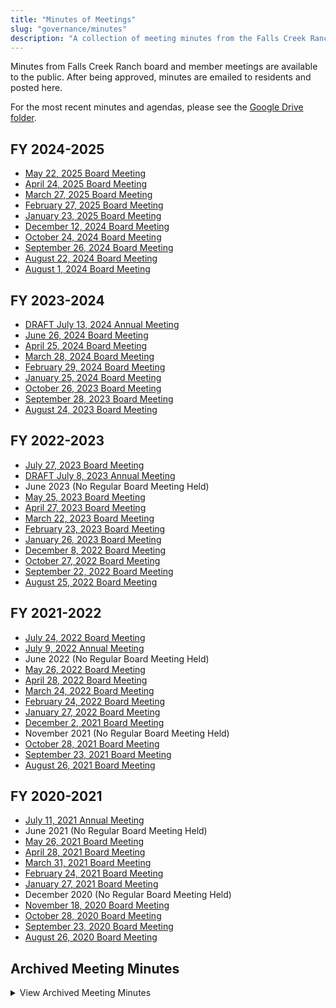 ```yaml
---
title: "Minutes of Meetings"
slug: "governance/minutes"
description: "A collection of meeting minutes from the Falls Creek Ranch board and member meetings."
---
```



Minutes from Falls Creek Ranch board and member meetings are available to the public. After being approved, minutes are emailed to residents and posted here.

For the most recent minutes and agendas, please see the [Google Drive folder](https://docs.google.com/document/d/1ZAeiRZjMnXnJWPLO63gaC60nyIZTdMnuAZtj1J3lgS8/edit?usp=sharing).

## FY 2024-2025

- [May 22, 2025 Board Meeting](/uploads/documents/minutes/minutes_2025-05-22.pdf)
- [April 24, 2025 Board Meeting](/uploads/documents/minutes/minutes_2025-04-24.pdf)
- [March 27, 2025 Board Meeting](/uploads/documents/minutes/minutes_2025-03-27.pdf)
- [February 27, 2025 Board Meeting](/uploads/documents/minutes/minutes_2025-02-27.pdf)
- [January 23, 2025 Board Meeting](/uploads/documents/minutes/minutes_2025-01-23.pdf)
- [December 12, 2024 Board Meeting](/uploads/documents/minutes/minutes_2024-12-12.pdf)
- [October 24, 2024 Board Meeting](/uploads/documents/minutes/minutes_2024-10-24.pdf)
- [September 26, 2024 Board Meeting](/uploads/documents/minutes/minutes_2024-09-26.pdf)
- [August 22, 2024 Board Meeting](/uploads/documents/minutes/minutes_2024-08-22.pdf)
- [August 1, 2024 Board Meeting](/uploads/documents/minutes/minutes_2024_08_01.pdf)

## FY 2023-2024

- [DRAFT July 13, 2024 Annual Meeting](/uploads/documents/minutes/annual_meeting_2024-07-13_draft.pdf)
- [June 26, 2024 Board Meeting](/uploads/documents/minutes/minutes_2024_06_26.pdf)
- [April 25, 2024 Board Meeting](/uploads/documents/minutes/minutes_2024_04_25.pdf)
- [March 28, 2024 Board Meeting](/uploads/documents/minutes/minutes_2024_03_28.pdf)
- [February 29, 2024 Board Meeting](/uploads/documents/minutes/minutes_2024_02_29.pdf)
- [January 25, 2024 Board Meeting](/uploads/documents/minutes/minutes_2024_01_25.pdf)
- [October 26, 2023 Board Meeting](/uploads/documents/minutes/minutes_2023_10_26.pdf)
- [September 28, 2023 Board Meeting](/uploads/documents/minutes/minutes_2023_09_28.pdf)
- [August 24, 2023 Board Meeting](/uploads/documents/minutes/minutes_2023_08_24.pdf)

## FY 2022-2023

- [July 27, 2023 Board Meeting](/uploads/documents/minutes/minutes_2023_07_27.pdf)
- [DRAFT July 8, 2023 Annual Meeting](/uploads/documents/minutes/annual_meeting_2023-07-08_draft.pdf)
- June 2023 (No Regular Board Meeting Held)
- [May 25, 2023 Board Meeting](/uploads/documents/minutes/minutes_2023_05_25.pdf)
- [April 27, 2023 Board Meeting](/uploads/documents/minutes/minutes_2023_04_27.pdf)
- [March 22, 2023 Board Meeting](/uploads/documents/minutes/minutes_2023_03_22.pdf)
- [February 23, 2023 Board Meeting](/uploads/documents/minutes/minutes_2023_02_23.pdf)
- [January 26, 2023 Board Meeting](/uploads/2023/02/January-26-2023-Board-Minutes.pdf)
- [December 8, 2022 Board Meeting](/uploads/2023/02/December-8-2022-Board-Minutes.pdf)
- [October 27, 2022 Board Meeting](/uploads/2022/12/October-27-2022-Board-Minutes.pdf)
- [September 22, 2022 Board Meeting](/uploads/2022/11/September-22-2022-Board-Minutes.pdf)
- [August 25, 2022 Board Meeting](/uploads/2022/09/August-25-2022-Board-Minutes.pdf)

## FY 2021-2022

- [July 24, 2022 Board Meeting](/uploads/2022/09/July-24-2022-Board-Transition-Mtg-Minutes.pdf)
- [July 9, 2022 Annual Meeting](/uploads/documents/minutes/annual_meeting_2022-07-09.pdf)
- June 2022 (No Regular Board Meeting Held)
- [May 26, 2022 Board Meeting](/uploads/2022/07/May-26-2022-Board-Minutes.pdf)
- [April 28, 2022 Board Meeting](/uploads/2022/05/April-28-2022-Board-Minutes.pdf)
- [March 24, 2022 Board Meeting](/uploads/2022/05/March-24-2022-Board-Minutes.pdf)
- [February 24, 2022 Board Meeting](/uploads/2022/03/February-24-2022-Board-Minutes.pdf)
- [January 27, 2022 Board Meeting](/uploads/2022/03/January-27-2022-Board-Minutes.pdf)
- [December 2, 2021 Board Meeting](/uploads/2022/01/December-2-2021-Board-Minutes.pdf)
- November 2021 (No Regular Board Meeting Held)
- [October 28, 2021 Board Meeting](/uploads/2022/01/October-28-2021-Board-Minutes.pdf)
- [September 23, 2021 Board Meeting](/uploads/2021/11/FCR-Board-Minutes-September-23-2021.pdf)
- [August 26, 2021 Board Meeting](/uploads/2021/11/FCR-Board-Minutes-August-26-2021-V3.pdf)

## FY 2020-2021

- [July 11, 2021 Annual Meeting](/uploads/2022/07/2021-FCR-Annual-Meeting-Minutes.pdf)
- June 2021 (No Regular Board Meeting Held)
- [May 26, 2021 Board Meeting](/uploads/2021/11/FCR-Board-Minutes-May-26-2021.pdf)
- [April 28, 2021 Board Meeting](/uploads/2022/01/FCR-Board-Minutes-April-28-2021.pdf)
- [March 31, 2021 Board Meeting](/uploads/2022/01/FCR-March-2021-Minutes-V-2-1.pdf)
- [February 24, 2021 Board Meeting](/uploads/2022/01/FCR-Board-Minutes-2-24-21.pdf)
- [January 27, 2021 Board Meeting](/uploads/2016/02/January-27-2021-Board-Meeting.pdf)
- December 2020 (No Regular Board Meeting Held)
- [November 18, 2020 Board Meeting](/uploads/2022/01/FCR-Board-Minutes-11-18-20.pdf)
- [October 28, 2020 Board Meeting](/uploads/2022/01/FCR-Board-Approved-Minutes-10-28-20.pdf)
- [September 23, 2020 Board Meeting](/uploads/2016/02/FCR-Board-Minutes-9-23-20.pdf)
- [August 26, 2020 Board Meeting](/uploads/2016/02/FCR-Board-Minutes-8.26.20.pdf)

## Archived Meeting Minutes

<details>
<summary>View Archived Meeting Minutes</summary>

### FY 2019-2020

- [July 29, 2020 Board Meeting](/uploads/2016/02/FCR-07.29.20-BOD-meeting-minutes.pdf)
- [July 11, 2020 Annual Meeting](/uploads/2021/08/FCR-07.11.20-annual-meeting-minutes.pdf)
- [June 08, 2020 Special Board Meeting](/uploads/2016/02/FCR-06.08.20-Special-BOD-meeting-minutes.pdf)
- [May 14, 2020 Board Meeting](/uploads/2016/02/FCR-05.14.20-BOD-meeting-minutes-.pdf)
- [April 23, 2020 Special Board Meeting](/uploads/2016/02/FCR-04.23.20-BOD-meeting-minutes.pdf)
- [April 09, 2020 Board Meeting](/uploads/2016/02/FCR-04.09.20-BOD-meeting-minutes.pdf)
- March 2019 (No Regular Board Meeting Held)
- [February 13, 2020 Board Meeting](/uploads/2016/02/FCR-02.13.20-BOD-meeting-minutes.pdf)
- [January 09, 2020 Board Meeting](/uploads/2016/02/FCR-01.09.20-BOD-meeting-minutes-FINAL.pdf)
- December 2019 (No Regular Board Meeting Held)
- [November 14, 2019 Board Meeting](/uploads/2016/02/FCR-11.14.19-BOD-meeting-minutes.pdf)
- [October 16, 2019 Board Meeting](/uploads/2016/02/FCR-10.16.19-BOD-meeting-minutes.pdf)
- [September 12, 2019 Board Meeting](/uploads/2016/02/FCR-09.12.19-BOD-meeting-minutes.pdf)
- [August 08, 2019 Board Meeting](/uploads/2016/02/FCR-meeting_minutes-08.08.19.pdf)

### FY 2018-2019

- [July 13, 2019 Annual Meeting](/uploads/documents/minutes/archive/07.13.19-final-annual-meeting-minutes.pdf)
- [April 24, 2019 Board Meeting](/uploads/documents/minutes/archive/April-24-2019-Board-Meeting.pdf)
- [April 15, 2019 Special Board Meeting](/uploads/documents/minutes/archive/April-15-2019-Special-Board-Meeting.pdf)
- [March 27, 2019 Board Meeting](/uploads/documents/minutes/archive/FCR-03.27.19-BOD-Meeting-Minutes.pdf)
- [February 27, 2019 Board Meeting](/uploads/documents/minutes/archive/02.27.18-BOD-meeting-minutes-FINAL.pdf)
- [January 16, 2019 Board Meeting](/uploads/documents/minutes/archive/FCR-Board-Minutes-01.16.19.pdf)
- [November 28, 2018 Board Meeting](/uploads/documents/minutes/archive/FCR-Board-Minutes-11.28.18.pdf)
- [October 17, 2018 Board Meeting](/uploads/documents/minutes/archive/FCR-Board-Minutes-10.17.18.pdf)
- [September 18, 2018 Board Meeting](/uploads/documents/minutes/archive/FCR-Board-Minutes-9.18.18-.pdf)
- [August 21, 2018 Board Meeting](/uploads/documents/minutes/archive/FCR-08.21.18-BOD-meeting-minutes.pdf)

### FY 2017-2018

- [July 2018, Annual Meeting](/uploads/documents/minutes/archive/08.25.18-final-annual-meeting-minutes.pdf)
- [June 21, 2018 Board Meeting](/uploads/documents/minutes/archive/FCR-06.21.18-BOD-meeting-minutes.pdf)
- [May 15, 2018 Board Meeting](/uploads/documents/minutes/archive/FCR-05.15.18-BOD-meeting-minutes-FINAL.docx.pdf)
- [April 9, 2018 Board Meeting](/uploads/documents/minutes/archive/FCR-04.09.18-BOD-meeting-minutes-FINAL.pdf)
- [January 10, 2018 Board Meeting](/uploads/documents/minutes/archive/January-10-2018-Board-Meeting.pdf)
- [November 29, 2017 Board Meeting](/uploads/documents/minutes/archive/November-29-2017-Board-Meeting.pdf)
- [October 17, 2017 Board Meeting](/uploads/documents/minutes/archive/October-17-2017-Board-Meeting.pdf)
- [September 20, 2017 Board Meeting](/uploads/documents/minutes/archive/September-20-2017-Board-Meeting.pdf)
- [August 24, 2017 Board Meeting](/uploads/documents/minutes/archive/August-24-2017-Board-Meeting.pdf)
- [August 1, 2017 Board Meeting](/uploads/documents/minutes/archive/August-1-2017-Board-Meeting.pdf)

### FY 2016-2017

- [July 2017 Annual Meeting](/uploads/documents/minutes/archive/2017-FCR-Annual-Meeting-minutes.pdf)
- [June 29, 2017 Board Meeting](/uploads/documents/minutes/archive/June-29-2017-Special-BOD-Mtg-on-AWC-easements.pdf)
- [May 17, 2017 Board Meeting](/uploads/documents/minutes/archive/May-17-2017-Board-Meeting.pdf)
- [April 12, 2017 Board Meeting](/uploads/documents/minutes/archive/April-12-2017-Board-Meeting.pdf)
- [March 15, 2017 Board Meeting](/uploads/documents/minutes/archive/March-15-2017-Board-Meeting.pdf)
- [February 15, 2017 Board Meeting](/uploads/documents/minutes/archive/February-15-2017-Board-Meeting.pdf)
- [January 14, 2017 Town Hall Metro District](/uploads/documents/minutes/archive/January-14-2017-Town-Hall-meeting-on-Converting-to-a-Metro-District.pdf)
- [January 4, 2017 Board Meeting](/uploads/documents/minutes/archive/January-4-2017-Board-Meeting.pdf)
- [November 18, 2016 Board Meeting](/uploads/documents/minutes/archive/November-18-2016-Board-Meeting.pdf)
- [October 19, 2016 Board Meeting](/uploads/documents/minutes/archive/October-19-2016-Board-Meeting.pdf)
- [September 29, 2016 Board Meeting](/uploads/documents/minutes/archive/September-29-2016-Board-Meeting.pdf)
- [August 23, 2016 Board Meeting](/uploads/documents/minutes/archive/August-23-2016-Board-Meeting.pdf)
- [August 13, 2016 Special Board Meeting Firewise](/uploads/documents/minutes/archive/August-13-2016-Special-Board-Meeting-on-Firewise-Grants.pdf)

### FY 2015-2016

- [July 9, 2016 Annual Meeting](/uploads/documents/minutes/archive/July-9-2016-Annual-Meeting-minutes-DRAFT.pdf)
- [July 25, 2015 Town Hall](/uploads/documents/minutes/archive/June-25-2016-Town-Hall-meeting-on-Alternative-Sources-of-Water.pdf)
- [May 17, 2016 Board Meeting](/uploads/documents/minutes/archive/May-17-2016-Board-Meeting.pdf)
- [April 19, 2016 Board Meeting](/uploads/documents/minutes/archive/April-19-2016-Board-Meeting.pdf)
- [March 15, 2016 Board Meeting](/uploads/documents/minutes/archive/March-15-2016-Board-Meeting.pdf)
- [February 23, 2016 Board Meeting](/uploads/documents/minutes/archive/February-23-2016-Board-Meeting.pdf)
- [January 19, 2016 Board Meeting](/uploads/documents/minutes/archive/January-19-2016-Board-Meeting.pdf)
- [December 7, 2015 Board Meeting](/uploads/documents/minutes/archive/December-7-2015-Special-Board-Meeting.pdf)
- [October 20, 2015 Board Meeting](/uploads/documents/minutes/archive/October-20-2015-Board-Meeting.pdf)
- [September 15, 2015 Board Meeting](/uploads/documents/minutes/archive/September-15-2015-Board-Meeting.pdf)
- [August 25, 2015 Board Meeting](/uploads/documents/minutes/archive/August-25-2015-Board-Meeting.pdf)

### FY 2014-2015

- [July 22, 2015 Board Meeting](/uploads/documents/minutes/archive/July-22-2015-Board-Transition-Meeting.pdf)
- [July 2015 Annual Meeting](/uploads/documents/minutes/archive/July-2015-Annual-Meeting-Minutes.pdf)
- [June 8, 2015 Board Meeting](/uploads/documents/minutes/archive/June-8-2015-Board-Meeting.pdf)
- [May 12, 2015 Board Meeting](/uploads/documents/minutes/archive/May-12-2015-Board-Meeting.pdf)
- [April, 25, Town Hall Meeting](/uploads/documents/minutes/archive/April-25-2015-Town-Hall-Meeting.pdf)
- [April 2, 2015 Board Meeting](/uploads/documents/minutes/archive/April-2-2015-Board-Meeting.pdf)
- [March 12, 2015 Board Meeting](/uploads/documents/minutes/archive/March-12-2015-Board-Meeting.pdf)
- [February 10, 2015 Board Meeting](/uploads/documents/minutes/archive/February-10-2015-Board-Meeting.pdf)
- [January 13, 2015 Board Meeting](/uploads/documents/minutes/archive/January-13-2015-Board-Meeting.pdf)
- [November 11, 2014 Board Meeting](/uploads/documents/minutes/archive/November-11-2014-Board-Meeting.pdf)
- [October 14, 2014 Board Meeting](/uploads/documents/minutes/archive/October-14-2014-Board-Meeting.pdf)
- [September 9, 2014 Board Meeting](/uploads/documents/minutes/archive/September-9-2014-Board-Meeting.pdf)
- [August 4, 2014 Board Meeting](/uploads/documents/minutes/archive/August-4-2014-Board-Meeting.pdf)

### FY 2013-2014

- [July 2014 Annual Meeting](/uploads/documents/minutes/archive/July-2014-Annual-Meeting-Minutes.pdf)
- [June 5, 2014 Board Meeting](/uploads/documents/minutes/archive/June-5-2014-Board-Meeting.pdf)
- [May 12, 2014 Board Meeting](/uploads/documents/minutes/archive/May-12-2014-Board-Meeting.pdf)
- [April 14, 2014 Board Meeting](/uploads/documents/minutes/archive/April-14-2014-Board-Meeting.pdf)
- [March 10, 2014 Board Meeting](/uploads/documents/minutes/archive/March-10-2014-Board-Meeting.pdf)
- [February 10, 2014 Board Meeting](/uploads/documents/minutes/archive/February-10-2014-Board-Minutes.pdf)
- [February 3, 2014 Special Board Meeting Water Usage Billing](/uploads/documents/minutes/archive/February-3-2014-Special-Board-Meeting-Water-Usage-Billing.pdf)
- [January 13, 2014 Board Meeting](/uploads/documents/minutes/archive/January-13-2014-Board-Meeting.pdf)
- [November 11, 2013 Board Meeting](/uploads/documents/minutes/archive/November-11-2013-Board-Meeting.pdf)
- [October 14, 2013 Board Meeting](/uploads/documents/minutes/archive/October-14-2013-Board-Meeting.pdf)
- [September 16, 2013 Board Meeting](/uploads/documents/minutes/archive/September-16-2013-Board-Meeting.pdf)
- [August 19, 2013 Board Meeting](/uploads/documents/minutes/archive/August-19-2013-Board-Meeting.pdf)

### FY 2012-2013

- [July 2013 Annual Meeting](/uploads/documents/minutes/archive/July-2013-Annual-Meeting-Minutes.pdf)
- [June 17, 2013 Board Meeting](/uploads/documents/minutes/archive/June-17-2013-Board-Meeting.pdf)
- [May 20, 2013 Board Meeting](/uploads/documents/minutes/archive/May-20-2013-Board-Meeting.pdf)
- [April 29, 2013 Board Meeting](/uploads/documents/minutes/archive/April-29-2013-Board-Meeting.pdf)
- [March 27, 2013 Board Meeting](/uploads/documents/minutes/archive/March-27-2013-Board-Meeting.pdf)
- [February 25, 2013 Board Meeting](/uploads/documents/minutes/archive/February-25-2013-Board-Meeting.pdf)
- [January 7, 2013 Board Meeting](/uploads/documents/minutes/archive/January-7-2013-Board-Meeting.pdf)
- [November 5, 2012 Board Meeting](/uploads/documents/minutes/archive/November-5-2012-Board-Meeting.pdf)
- [September 24, 2012 Board Meeting](/uploads/documents/minutes/archive/September-24-2012-Board-Meeting.pdf)
- [August 10, 2012 Board Meeting](/uploads/documents/minutes/archive/August-10-2012-Board-Meeting.pdf)

### FY 2011-2012

- [July 2012 Annual Meeting](/uploads/documents/minutes/archive/July-2012-Annual-Meeting-Minutes.pdf)
- [June 19, 2012 Board Meeting](/uploads/documents/minutes/archive/June-19-2012-Board-Meeting.pdf)
- [May 31, 2012 Board Meeting](/uploads/documents/minutes/archive/May-31-2012-Board-Meeting.pdf)
- [April 25, 2012 Board Meeting](/uploads/documents/minutes/archive/April-25-2012-Board-Meeting.pdf)
- [March 14, 2012 Board Meeting](/uploads/documents/minutes/archive/March-14-2012-Board-Meeting.pdf)
- [February 21, 2012 Board Meeting](/uploads/documents/minutes/archive/February-21-2012-Board-Meeting.pdf)
- [January 13, 2012 Board Meeting](/uploads/documents/minutes/archive/January-13-2012-Board-Meeting.pdf)
- [December 14, 2011 Board Meeting](/uploads/documents/minutes/archive/December-14-2011-Board-Meeting.pdf)
- [November 9, 2011 Board Meeting](/uploads/documents/minutes/archive/November-9-2011-Board-Meeting.pdf)
- [October 4, 2011 Board Meeting](/uploads/documents/minutes/archive/October-4-2011-Board-Meeting.pdf)
- [August 23, 2011 Board Meeting](/uploads/documents/minutes/archive/August-23-2011-Board-Meeting.pdf)

### FY 2010-2011

- [July 2011 Annual Meeting](/uploads/documents/minutes/archive/July-9-2011-Annual-Meeting-Minutes-Correted-at-2012-Annual-Meeting.pdf)
- [June 30, 2011 Board Meeting](/uploads/documents/minutes/archive/June-30-2011-Board-Meeting.pdf)
- [April 28, 2011 Board Meeting](/uploads/documents/minutes/archive/April-28-2011-Board-Meeting.pdf)
- [May 23, 2011 Board Meeting](/uploads/documents/minutes/archive/May-23-2011-Board-Meeting.pdf)
- [March 15, 2011 Board Meeting](/uploads/documents/minutes/archive/March-15-2011-Board-Meeting.pdf)
- [February 15, 2011 Board Meeting](/uploads/documents/minutes/archive/February-15-2011-Board-Meeting.pdf)
- [January 25, 2011 Board Meeting](/uploads/documents/minutes/archive/January-25-2011-Board-Meeting.pdf)
- [December 6, 2010 Board Meeting](/uploads/documents/minutes/archive/December-6-2010-Board-Meeting.pdf)
- [October 28, 2010 Board Meeting](/uploads/documents/minutes/archive/October-28-2010-Board-Meeting.pdf)
- [September 10, 2010 Board Meeting](/uploads/documents/minutes/archive/September-10-2010-Board-Meeting.pdf)
- [August 19, 2010 Board Meeting](/uploads/documents/minutes/archive/August-19-2010-Board-Meeting.pdf)

### FY 2009-2010

- [July 10, 2010 Annual Meeting](/uploads/documents/minutes/archive/July-10-2010-Annual-Members-Meeting.pdf)
- [June 23, 2010 Board Meeting](/uploads/documents/minutes/archive/June-23-2010-Board-Meeting.pdf)
- [May 26, 2010 Board Meeting](/uploads/documents/minutes/archive/May-26-2010-Board-Meeting.pdf)
- [April 27, 2010 Board Meeting](/uploads/documents/minutes/archive/April-27-2010-Board-Meeting.pdf)
- [March 22, 2010 Board Meeting](/uploads/documents/minutes/archive/March-22-2010-Board-Meeting.pdf)
- [February 24, 2010 Board Meeting](/uploads/documents/minutes/archive/February-24-2010-Board-Meeting.pdf)
- [January 26, 2010 Board Meeting](/uploads/documents/minutes/archive/January-26-2010-Board-Meeting.pdf)
- [December 14, 2009 Board Meeting](/uploads/documents/minutes/archive/December-14-2009-Board-Meeting.pdf)
- [November 5, 2009 Board Meeting](/uploads/documents/minutes/archive/November-5-2009-Board-Meeting.pdf)
- [October 4, 2009 Board Meeting](/uploads/documents/minutes/archive/October-4-2009-Board-Meeting.pdf)
- [September 15, 2009 Board Meeting](/uploads/documents/minutes/archive/September-15-2009-Board-Meeting.pdf)
- [August 18, 2009 Board Meeting](/uploads/documents/minutes/archive/August-18-2009-Board-Meeting.pdf)
- [August 1, 2009 Board Meeting Transition](/uploads/documents/minutes/archive/August-1-2009-Board-Meeting-Tansitional-Meeting.pdf)

### FY 2008-2009

- [July 11, 2009 Annual Meeting](/uploads/documents/minutes/archive/July-11-2009-Annual-Members-Meeting.pdf)
- [May 27, 2009 Board Meeting](/uploads/documents/minutes/archive/May-27-2009-Board-Meeting.pdf)
- [April 16, 2009 Board Meeting](/uploads/documents/minutes/archive/April-16-2009-Board-Meeting.pdf)
- [March 16, 2009 Board Meeting](/uploads/documents/minutes/archive/March-16-2009-Board-Meeting.pdf)
- [February 16, 2009 Board Meeting](/uploads/documents/minutes/archive/February-16-2009-Board-Meeting.pdf)
- [January 21, 2009 Board Meeting](/uploads/documents/minutes/archive/January-21-2009-Board-Meeting.pdf)
- [December 9, 2008 Board Meeting](/uploads/documents/minutes/archive/December-9-2008-Board-Meeting.pdf)
- [November 19, 2008 Board Meeting](/uploads/documents/minutes/archive/November-19-2008-Board-Meeting.pdf)
- [October 9, 2008 Board Meeting](/uploads/documents/minutes/archive/October-9-2008-Board-Meeting.pdf)
- [September 10, 2008 Board Meeting](/uploads/documents/minutes/archive/September-10-2008-Board-Meeting.pdf)
- [August 13, 2008 Board Meeting](/uploads/documents/minutes/archive/August-13-2008-Board-Meeting.pdf)

### FY 2007-2008

- [July 12, 2008 Annual Meeting](/uploads/documents/minutes/archive/July-12-2008-Annual-Members-Meeting.pdf)
- [June 4, 2008 Board Meeting](/uploads/documents/minutes/archive/June-4-2008-Board-Meeting.pdf)
- [April 30, 2008 Board Meeting](/uploads/documents/minutes/archive/April-30-2008-Board-Meeting.pdf)
- [March 12, 2008 Board Meeting](/uploads/documents/minutes/archive/March-12-2008-Board-Meeting.pdf)
- [February 7, 2008 Board Meeting](/uploads/documents/minutes/archive/February-7-2008-Board-Meeting.pdf)
- [January 16, 2008 Board Meeting](/uploads/documents/minutes/archive/January-16-2008-Board-Meeting.pdf)
- [November 9, 2007 Board Meeting](/uploads/documents/minutes/archive/November-9-2007-Board-Meeting.pdf)
- [October 3, 2007 Board Meeting](/uploads/documents/minutes/archive/October-3-2007-Board-Meeting.pdf)
- [September 5, 2007 Board Meeting](/uploads/documents/minutes/archive/September-5-2007-Board-Meeting.pdf)
- [August 9, 2007 Board Meeting](/uploads/documents/minutes/archive/August-9-2007-Board-Meeting.pdf)

### FY 2006-2007

- [July 14, 2007 Annual Meeting](/uploads/documents/minutes/archive/July-14-2007-Annual-Members-Meeting.pdf)
- [June 6, 2007 Board Meeting](/uploads/documents/minutes/archive/June-6-2007-Board-Meeting.pdf)
- [May 9, 2007 Board Meeting](/uploads/documents/minutes/archive/May-9-2007-Board-Meeting.pdf)
- [April 11, 2007 Board Meeting](/uploads/documents/minutes/archive/April-11-2007-Board-Meeting.pdf)
- [March 8, 2007 Board Meeting](/uploads/documents/minutes/archive/March-8-2007-Board-Meeting.pdf)
- [February 8, 2007 Board Meeting](/uploads/documents/minutes/archive/February-8-2007-Board-Meeting.pdf)
- [January 19, 2007 Board Meeting](/uploads/documents/minutes/archive/January-19-2007-Board-Meeting.pdf)
- Minutes for 2006 are below

### Archived Meeting Minutes by Year

- [2006](/uploads/documents/minutes/archive/2006-Minutes-Archived.pdf)
- [2005](/uploads/documents/minutes/archive/2005-Minutes-Archived.pdf)
- [2004](/uploads/documents/minutes/archive/2004-Minutes-Archived.pdf)
- [2000-2003](/uploads/documents/minutes/archive/2000-to-2003-Minutes-Archived.pdf)
- [1995-1999](/uploads/documents/minutes/archive/1995-to-1999-Minutes-Archived.pdf)

</details>
